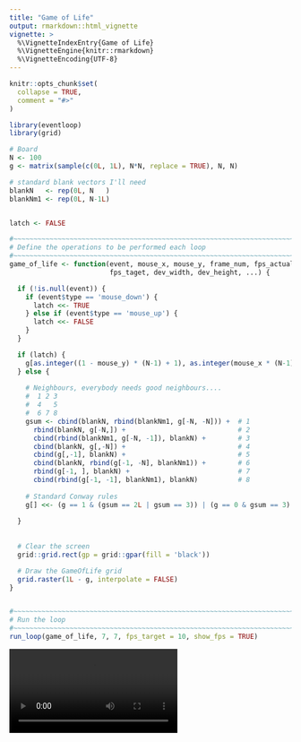 ```yaml
---
title: "Game of Life"
output: rmarkdown::html_vignette
vignette: >
  %\VignetteIndexEntry{Game of Life}
  %\VignetteEngine{knitr::rmarkdown}
  %\VignetteEncoding{UTF-8}
---
```


```r
knitr::opts_chunk$set(
  collapse = TRUE,
  comment = "#>"
)
```

```r
library(eventloop)
library(grid)

# Board
N <- 100
g <- matrix(sample(c(0L, 1L), N*N, replace = TRUE), N, N)

# standard blank vectors I'll need
blankN   <- rep(0L, N   )
blankNm1 <- rep(0L, N-1L)


latch <- FALSE

#~~~~~~~~~~~~~~~~~~~~~~~~~~~~~~~~~~~~~~~~~~~~~~~~~~~~~~~~~~~~~~~~~~~~~~~~~~~~~
# Define the operations to be performed each loop
#~~~~~~~~~~~~~~~~~~~~~~~~~~~~~~~~~~~~~~~~~~~~~~~~~~~~~~~~~~~~~~~~~~~~~~~~~~~~~
game_of_life <- function(event, mouse_x, mouse_y, frame_num, fps_actual,
                         fps_taget, dev_width, dev_height, ...) {

  if (!is.null(event)) {
    if (event$type == 'mouse_down') {
      latch <<- TRUE
    } else if (event$type == 'mouse_up') {
      latch <<- FALSE
    }
  }

  if (latch) {
    g[as.integer((1 - mouse_y) * (N-1) + 1), as.integer(mouse_x * (N-1) + 1)] <<- 1L
  } else {
    
    # Neighbours, everybody needs good neighbours....
    #  1 2 3
    #  4   5
    #  6 7 8
    gsum <- cbind(blankN, rbind(blankNm1, g[-N, -N])) +  # 1
      rbind(blankN, g[-N,]) +                            # 2
      cbind(rbind(blankNm1, g[-N, -1]), blankN) +        # 3
      cbind(blankN, g[,-N]) +                            # 4
      cbind(g[,-1], blankN) +                            # 5
      cbind(blankN, rbind(g[-1, -N], blankNm1)) +        # 6
      rbind(g[-1, ], blankN) +                           # 7
      cbind(rbind(g[-1, -1], blankNm1), blankN)          # 8
    
    # Standard Conway rules
    g[] <<- (g == 1 & (gsum == 2L | gsum == 3)) | (g == 0 & gsum == 3)
    
  }
  
  
  # Clear the screen
  grid::grid.rect(gp = grid::gpar(fill = 'black'))

  # Draw the GameOfLife grid
  grid.raster(1L - g, interpolate = FALSE)
}


#~~~~~~~~~~~~~~~~~~~~~~~~~~~~~~~~~~~~~~~~~~~~~~~~~~~~~~~~~~~~~~~~~~~~~~~~~~~~~
# Run the loop
#~~~~~~~~~~~~~~~~~~~~~~~~~~~~~~~~~~~~~~~~~~~~~~~~~~~~~~~~~~~~~~~~~~~~~~~~~~~~~
run_loop(game_of_life, 7, 7, fps_target = 10, show_fps = TRUE)
```



 <video controls>
  <source src="images/game-of-life.mp4" type="video/mp4">
  Your browser does not support the video tag.
</video> 
